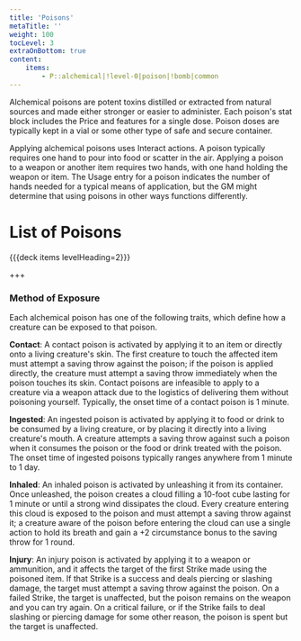 ```yaml
---
title: 'Poisons'
metaTitle: ''
weight: 100
tocLevel: 3
extraOnBottom: true
content:
    items:
        - P::alchemical|!level-0|poison|!bomb|common
---
```


Alchemical poisons are potent toxins distilled or extracted from natural sources and made either stronger or easier to administer. Each poison's stat block includes the Price and features for a single dose. Poison doses are typically kept in a vial or some other type of safe and secure container.

Applying alchemical poisons uses Interact actions. A poison typically requires one hand to pour into food or scatter in the air. Applying a poison to a weapon or another item requires two hands, with one hand holding the weapon or item. The Usage entry for a poison indicates the number of hands needed for a typical means of application, but the GM might determine that using poisons in other ways functions differently.

# List of Poisons

{{{deck items levelHeading=2}}}

+++

### Method of Exposure

Each alchemical poison has one of the following traits, which define how a creature can be exposed to that poison.

**Contact**: A contact poison is activated by applying it to an item or directly onto a living creature's skin. The first creature to touch the affected item must attempt a saving throw against the poison; if the poison is applied directly, the creature must attempt a saving throw immediately when the poison touches its skin. Contact poisons are infeasible to apply to a creature via a weapon attack due to the logistics of delivering them without poisoning yourself. Typically, the onset time of a contact poison is 1 minute.

**Ingested**: An ingested poison is activated by applying it to food or drink to be consumed by a living creature, or by placing it directly into a living creature's mouth. A creature attempts a saving throw against such a poison when it consumes the poison or the food or drink treated with the poison. The onset time of ingested poisons typically ranges anywhere from 1 minute to 1 day.

**Inhaled**: An inhaled poison is activated by unleashing it from its container. Once unleashed, the poison creates a cloud filling a 10-foot cube lasting for 1 minute or until a strong wind dissipates the cloud. Every creature entering this cloud is exposed to the poison and must attempt a saving throw against it; a creature aware of the poison before entering the cloud can use a single action to hold its breath and gain a +2 circumstance bonus to the saving throw for 1 round.

**Injury**: An injury poison is activated by applying it to a weapon or ammunition, and it affects the target of the first Strike made using the poisoned item. If that Strike is a success and deals piercing or slashing damage, the target must attempt a saving throw against the poison. On a failed Strike, the target is unaffected, but the poison remains on the weapon and you can try again. On a critical failure, or if the Strike fails to deal slashing or piercing damage for some other reason, the poison is spent but the target is unaffected.